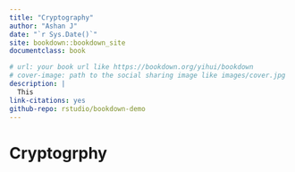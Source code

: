 ```yaml
--- 
title: "Cryptography"
author: "Ashan J"
date: "`r Sys.Date()`"
site: bookdown::bookdown_site
documentclass: book

# url: your book url like https://bookdown.org/yihui/bookdown
# cover-image: path to the social sharing image like images/cover.jpg
description: |
  This
link-citations: yes
github-repo: rstudio/bookdown-demo
---
```


# Cryptogrphy